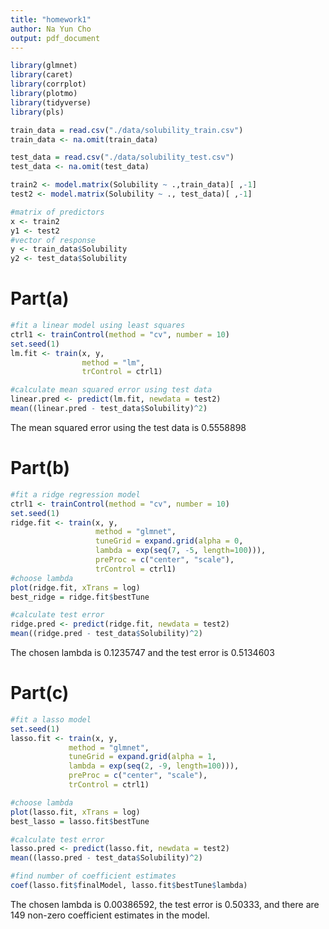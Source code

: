 ```yaml
---
title: "homework1"
author: Na Yun Cho
output: pdf_document
---
```


```r
library(glmnet)
library(caret)
library(corrplot)
library(plotmo)
library(tidyverse)
library(pls)
```

```r
train_data = read.csv("./data/solubility_train.csv")
train_data <- na.omit(train_data)

test_data = read.csv("./data/solubility_test.csv")
test_data <- na.omit(test_data)

train2 <- model.matrix(Solubility ~ .,train_data)[ ,-1]
test2 <- model.matrix(Solubility ~ ., test_data)[ ,-1]

#matrix of predictors
x <- train2
y1 <- test2
#vector of response
y <- train_data$Solubility
y2 <- test_data$Solubility
```

# Part(a)
```r
#fit a linear model using least squares
ctrl1 <- trainControl(method = "cv", number = 10) 
set.seed(1)
lm.fit <- train(x, y,
                method = "lm",
                trControl = ctrl1)

#calculate mean squared error using test data
linear.pred <- predict(lm.fit, newdata = test2) 
mean((linear.pred - test_data$Solubility)^2)
```
The mean squared error using the test data is 0.5558898

# Part(b)
```r
#fit a ridge regression model
ctrl1 <- trainControl(method = "cv", number = 10) 
set.seed(1)
ridge.fit <- train(x, y,
                   method = "glmnet",
                   tuneGrid = expand.grid(alpha = 0,
                   lambda = exp(seq(7, -5, length=100))), 
                   preProc = c("center", "scale"),
                   trControl = ctrl1) 
#choose lambda
plot(ridge.fit, xTrans = log)
best_ridge = ridge.fit$bestTune

#calculate test error
ridge.pred <- predict(ridge.fit, newdata = test2) 
mean((ridge.pred - test_data$Solubility)^2)
```
The chosen lambda is 0.1235747 and the test error is 0.5134603

# Part(c)
```r
#fit a lasso model
set.seed(1)
lasso.fit <- train(x, y,
             method = "glmnet",
             tuneGrid = expand.grid(alpha = 1,
             lambda = exp(seq(2, -9, length=100))),
             preProc = c("center", "scale"),
             trControl = ctrl1) 

#choose lambda
plot(lasso.fit, xTrans = log)
best_lasso = lasso.fit$bestTune

#calculate test error
lasso.pred <- predict(lasso.fit, newdata = test2) 
mean((lasso.pred - test_data$Solubility)^2)

#find number of coefficient estimates
coef(lasso.fit$finalModel, lasso.fit$bestTune$lambda)
```
The chosen lambda is 0.00386592, the test error is 0.50333, and there are 149 non-zero coefficient estimates in the model. 







